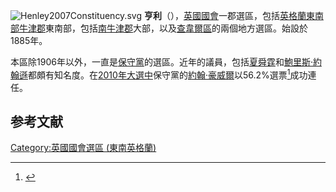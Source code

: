 {{noteTA
|G1= PoliticiansUK
}}
[[File:Henley2007Constituency.svg|right]]
'''亨利'''（{{lang-en|Henley}}），[[英國|英國]][[英國國會|國會]]一郡選區，包括[[英格蘭|英格蘭]][[東南英格蘭|東南部]][[牛津郡|牛津郡]]東南部，包括[[南牛津郡|南牛津郡]]大部，以及[[查韋爾區|查韋爾區]]的兩個地方選區。始設於1885年。

本區除1906年以外，一直是[[保守黨_(英國)|保守黨]]的選區。近年的議員，包括[[夏舜霆|夏舜霆]]和[[鮑里斯·約翰遜|鮑里斯·約翰遜]]都頗有知名度。在[[2010年英國大選|2010年大選中]]保守黨的[[約翰·豪威爾|約翰·豪威爾]]以56.2%選票<ref name="">{{cite news
|publisher=[[英國廣播公司|英國廣播公司]]
|date=2010年5月7日
|title=Election 2010/Constituency/Henley
|url=http://news.bbc.co.uk/1/shared/election2010/results/constituency/c15.stm
|accessdate=2010年10月15日
|archive-date=2017年9月6日
|archive-url=https://web.archive.org/web/20170906043006/http://news.bbc.co.uk/1/shared/election2010/results/constituency/c15.stm
|dead-url=no
}}</ref>成功連任。

==参考文献==
<div class="references-small">
<references></references>
</div>
{{英國國會選區 (東南英格蘭)}}
{{DEFAULTSORT:Henley}}
[[Category:英國國會選區_(東南英格蘭)|Category:英國國會選區 (東南英格蘭)]]
{{UK-stub}}